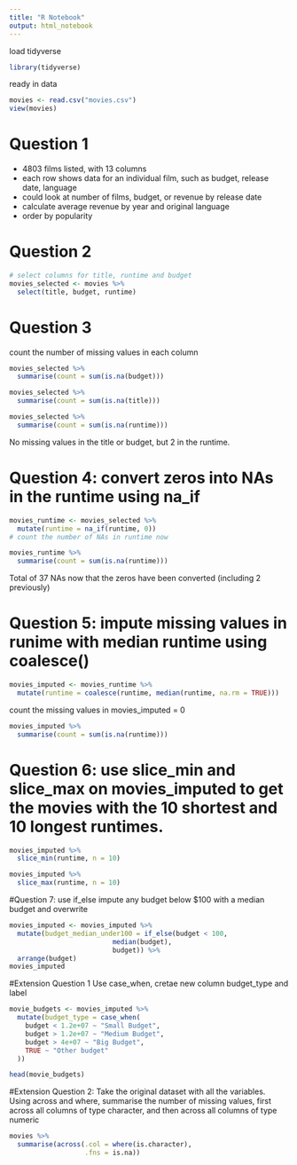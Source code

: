 ```yaml
---
title: "R Notebook"
output: html_notebook
---
```


load tidyverse
```r
library(tidyverse)
```
ready in data
```r
movies <- read.csv("movies.csv")
view(movies)
```
# Question 1
- 4803 films listed, with 13 columns
- each row shows data for an individual film, such as budget, release date, language  
- could look at number of films, budget, or revenue by release date
- calculate average revenue by year and original language
- order by popularity

# Question 2
```r
# select columns for title, runtime and budget
movies_selected <- movies %>% 
  select(title, budget, runtime)
```

# Question 3
count the number of missing values in each column

```r
movies_selected %>%
  summarise(count = sum(is.na(budget)))
```

```r
movies_selected %>% 
  summarise(count = sum(is.na(title)))
```
```r
movies_selected %>% 
  summarise(count = sum(is.na(runtime)))
```
No missing values in the title or budget, but 2 in the runtime. 

# Question 4: convert zeros into NAs in the runtime using na_if


```r
movies_runtime <- movies_selected %>% 
  mutate(runtime = na_if(runtime, 0))
# count the number of NAs in runtime now

movies_runtime %>% 
  summarise(count = sum(is.na(runtime)))
```

Total of 37 NAs now that the zeros have been converted (including 2 previously)

# Question 5: impute missing values in runime with median runtime using coalesce()

```r
movies_imputed <- movies_runtime %>%
  mutate(runtime = coalesce(runtime, median(runtime, na.rm = TRUE))) 
```
count the missing values in movies_imputed = 0
```r
movies_imputed %>%
  summarise(count = sum(is.na(runtime)))
```
# Question 6: use slice_min and slice_max on movies_imputed to get the movies with the 10 shortest and 10 longest runtimes. 

```r
movies_imputed %>%
  slice_min(runtime, n = 10)
```
```r
movies_imputed %>%
  slice_max(runtime, n = 10)
```
#Question 7: use if_else impute any budget below $100 with a median budget and overwrite

```r
movies_imputed <- movies_imputed %>% 
  mutate(budget_median_under100 = if_else(budget < 100,
                          median(budget),
                          budget)) %>% 
  arrange(budget)
movies_imputed
```

#Extension Question 1
Use case_when, cretae new column budget_type and label 

```r
movie_budgets <- movies_imputed %>% 
  mutate(budget_type = case_when(
    budget < 1.2e+07 ~ "Small Budget",
    budget > 1.2e+07 ~ "Medium Budget",
    budget > 4e+07 ~ "Big Budget",
    TRUE ~ "Other budget"
  ))

head(movie_budgets)
```



#Extension Question 2: Take the original dataset with all the variables. Using across and where, summarise the number of missing values, first across all columns of type character, and then across all columns of type numeric

```r
movies %>%
  summarise(across(.col = where(is.character),
                   .fns = is.na))
  

```


